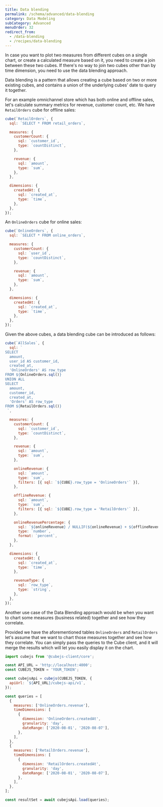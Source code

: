 ```yaml
---
title: Data blending
permalink: /schema/advanced/data-blending
category: Data Modeling
subCategory: Advanced
menuOrder: 32
redirect_from:
  - /data-blending
  - /recipes/data-blending
---
```


In case you want to plot two measures from different cubes on a single chart, or
create a calculated measure based on it, you need to create a join between these
two cubes. If there's no way to join two cubes other than by time dimension, you
need to use the data blending approach.

Data blending is a pattern that allows creating a cube based on two or more
existing cubes, and contains a union of the underlying cubes' date to query it
together.

For an example omnichannel store which has both online and offline sales, let's
calculate summary metrics for revenue, customer count, etc. We have
`RetailOrders` cube for offline sales:

```javascript
cube(`RetailOrders`, {
  sql: `SELECT * FROM retail_orders`,

  measures: {
    customerCount: {
      sql: `customer_id`,
      type: `countDistinct`,
    },

    revenue: {
      sql: `amount`,
      type: `sum`,
    },
  },

  dimensions: {
    createdAt: {
      sql: `created_at`,
      type: `time`,
    },
  },
});
```

An `OnlineOrders` cube for online sales:

```javascript
cube(`OnlineOrders`, {
  sql: `SELECT * FROM online_orders`,

  measures: {
    customerCount: {
      sql: `user_id`,
      type: `countDistinct`,
    },

    revenue: {
      sql: `amount`,
      type: `sum`,
    },
  },

  dimensions: {
    createdAt: {
      sql: `created_at`,
      type: `time`,
    },
  },
});
```

Given the above cubes, a data blending cube can be introduced as follows:

```javascript
cube(`AllSales`, {
  sql: `
SELECT
  amount,
  user_id AS customer_id,
  created_at,
  'OnlineOrders' AS row_type
FROM ${OnlineOrders.sql()}
UNION ALL
SELECT
  amount,
  customer_id,
  created_at,
  'Orders' AS row_type
FROM ${RetailOrders.sql()}
 `,

  measures: {
    customerCount: {
      sql: `customer_id`,
      type: `countDistinct`,
    },

    revenue: {
      sql: `amount`,
      type: `sum`,
    },

    onlineRevenue: {
      sql: `amount`,
      type: `sum`,
      filters: [{ sql: `${CUBE}.row_type = 'OnlineOrders'` }],
    },

    offlineRevenue: {
      sql: `amount`,
      type: `sum`,
      filters: [{ sql: `${CUBE}.row_type = 'RetailOrders'` }],
    },

    onlineRevenuePercentage: {
      sql: `${onlineRevenue} / NULLIF(${onlineRevenue} + ${offlineRevenue}, 0)`,
      type: `number`,
      format: `percent`,
    },
  },

  dimensions: {
    createdAt: {
      sql: `created_at`,
      type: `time`,
    },

    revenueType: {
      sql: `row_type`,
      type: `string`,
    },
  },
});
```

Another use case of the Data Blending approach would be when you want to chart
some measures (business related) together and see how they correlate.

Provided we have the aforementioned tables `OnlineOrders` and `RetailOrders`
let's assume that we want to chart those measures together and see how they
correlate. You can simply pass the queries to the Cube client, and it will merge
the results which will let you easily display it on the chart.

```javascript
import cubejs from '@cubejs-client/core';

const API_URL = 'http://localhost:4000';
const CUBEJS_TOKEN = 'YOUR_TOKEN';

const cubejsApi = cubejs(CUBEJS_TOKEN, {
  apiUrl: `${API_URL}/cubejs-api/v1`,
});

const queries = [
  {
    measures: ['OnlineOrders.revenue'],
    timeDimensions: [
      {
        dimension: 'OnlineOrders.createdAt',
        granularity: 'day',
        dateRange: ['2020-08-01', '2020-08-07'],
      },
    ],
  },
  {
    measures: ['RetailOrders.revenue'],
    timeDimensions: [
      {
        dimension: 'RetailOrders.createdAt',
        granularity: 'day',
        dateRange: ['2020-08-01', '2020-08-07'],
      },
    ],
  },
];

const resultSet = await cubejsApi.load(queries);
```
